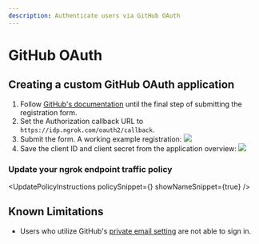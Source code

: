 ```yaml
---
description: Authenticate users via GitHub OAuth
---
```



# GitHub OAuth

## Creating a custom GitHub OAuth application

1.  Follow [GitHub's documentation](https://developer.github.com/apps/building-oauth-apps/creating-an-oauth-app/) until the final step of submitting the registration form.
2.  Set the Authorization callback URL to `https://idp.ngrok.com/oauth2/callback`.
3.  Submit the form. A working example registration: ![](/img/howto/oauth/1-github-register.png)
4.  Save the client ID and client secret from the application overview: ![](/img/howto/oauth/2-github-client_id_and_secret.png)

### Update your ngrok endpoint traffic policy

<UpdatePolicyInstructions policySnippet={<Github />} showNameSnippet={true} />

## Known Limitations

- Users who utilize GitHub's [private email setting](https://docs.github.com/en/account-and-profile/setting-up-and-managing-your-personal-account-on-github/managing-email-preferences/setting-your-commit-email-address#:~:text=If%20you%27d%20like%20to%20keep%20your%20personal,to%20Keep%20my%20email%20address%20private) are not able to sign in.

